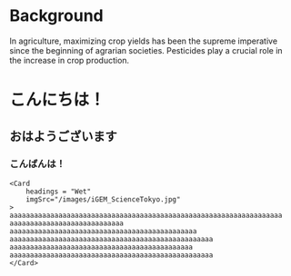 



# Background


In agriculture, maximizing crop yields has been the supreme imperative since the beginning of agrarian societies.
Pesticides play a crucial role in the increase in crop production. 

# こんにちは！


## おはようございます
### こんばんは！
    <Card
        headings = "Wet"
        imgSrc="/images/iGEM_ScienceTokyo.jpg"
    >
    aaaaaaaaaaaaaaaaaaaaaaaaaaaaaaaaaaaaaaaaaaaaaaaaaaaaaaaaaaaaaaaaaaa
    aaaaaaaaaaaaaaaaaaaaaaaaaaaa
    aaaaaaaaaaaaaaaaaaaaaaaaaaaaaaaaaaaaaaaaaaaaaa
    aaaaaaaaaaaaaaaaaaaaaaaaaaaaaaaaaaaaaaaaaaaaaaaaaa
    aaaaaaaaaaaaaaaaaaaaaaaaaaaaaaaaaaaaaaaaaaaaa
    aaaaaaaaaaaaaaaaaaaaaaaaaaaaaaaaaaaaaaaaaaaaaaaaaa
    </Card>



